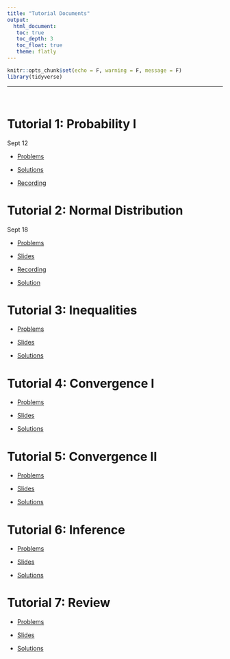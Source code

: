 ```yaml
---
title: "Tutorial Documents"
output: 
  html_document:
   toc: true
   toc_depth: 3
   toc_float: true
   theme: flatly
---
```


```r
knitr::opts_chunk$set(echo = F, warning = F, message = F)
library(tidyverse)
```

******


<br>

# Tutorial 1: Probability I 

Sept 12

* [Problems](https://drive.google.com/file/d/1e_9RM81e5hbpOA38mPHauCdPyex-30ZK/view?usp=sharing)

* [Solutions](https://drive.google.com/file/d/1vA2TELEEuQgoHrAdctwLIeWYMeBZwE2c/view?usp=sharing)

* [Recording](https://drive.google.com/file/d/1O9u52aw6GOmnAmQQzGgdSq66d9SenTDd/view?usp=sharing) 


# Tutorial 2: Normal Distribution 

Sept 18

* [Problems](https://drive.google.com/file/d/1qPYV7aAdA0zyXAq7SOqpCbZQrx-F8a2I/view?usp=sharing)

* [Slides](https://drive.google.com/file/d/1yFy7s1Y6xdYrVegFVjztiQWl-cdDPdFh/view?usp=sharing)

* [Recording](https://drive.google.com/file/d/1fnCUyGwCgCJSexbs7vYEFyfF7AQMEocX/view?usp=sharing)

* [Solution](https://drive.google.com/file/d/1-S8foAm1XkM_Zivpa7G67GV98UHCT0hh/view?usp=sharing)


# Tutorial 3: Inequalities

* [Problems](https://drive.google.com/file/d/1CgMK-aigr9YVOuKSdD2owRXiR1tJpNs-/view?usp=drive_link)

* [Slides](https://drive.google.com/file/d/1fspmRn7C0NAU-lpB62A7kG6Bs-g9JOjO/view?usp=drive_link)

* [Solutions](https://drive.google.com/file/d/1mv2F7bZq2mH8QprN07l2BgB0OKH6Lbb1/view?usp=sharing)


# Tutorial 4: Convergence I

* [Problems](https://drive.google.com/file/d/1pFBMT0e2qKan-EhCdBRVP5u0uwMQF6w8/view?usp=sharing)

* [Slides](https://drive.google.com/file/d/1xz29gHcgw2YNEU8eWFqsUBIGAmnCbmhB/view?usp=sharing)

* [Solutions](https://drive.google.com/file/d/1e8PU3rD5QGCx64__NGtA5TW-aJO8gwLN/view?usp=sharing)


# Tutorial 5: Convergence II

* [Problems](https://drive.google.com/file/d/1lMU5AFKJ2q44LPwNOO5MsO1VdeIkNxoo/view?usp=sharing)

* [Slides](https://drive.google.com/file/d/1CVuTUawzjdmntzhvJ9SK3Je9447W3SUc/view?usp=sharing)

* [Solutions](https://drive.google.com/file/d/1QgIyebk3hP-4pjwCUgVQ0FLWILRjNOeD/view?usp=sharing)

# Tutorial 6: Inference

* [Problems](https://drive.google.com/file/d/1VR3P3fUuPM-6jFQtOv_Sodxz6qUlqUTF/view?usp=sharing)

* [Slides](https://drive.google.com/file/d/1LmoRCcjXAxIYGUre8rt9sPaqyenlLmYE/view?usp=sharing)

* [Solutions](https://drive.google.com/file/d/1WkoGCJZAPS-eHE8vqXQofzsNRx7Y9gng/view?usp=sharing)


# Tutorial 7: Review

* [Problems](https://drive.google.com/file/d/1KlAejA2yr5GnPsHxGQ5cIseOnXI4cCM-/view?usp=sharing)

* [Slides](https://drive.google.com/file/d/1zIBip3EzWnpA4Inr92Yu4MJOLuoerRce/view?usp=sharing)

* [Solutions](https://drive.google.com/file/d/1GJyc7y1UCG4UnUC0l704vNFPAAEiVCa-/view?usp=sharing)